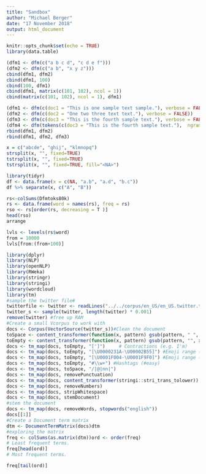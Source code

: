 ```yaml
---
title: "Sandbox"
author: "Michael Berger"
date: "17 November 2018"
output: html_document
---
```


```r
knitr::opts_chunk$set(echo = TRUE)
library(data.table)
```


```r
(dfm1 <- dfm(c("a b c d", "c d e f")))
(dfm2 <- dfm(c("a b", "x y z")))
cbind(dfm1, dfm2)
cbind(dfm1, 100)
cbind(100, dfm1)
cbind(dfm1, matrix(c(101, 102), ncol = 1))
cbind(matrix(c(101, 102), ncol = 1), dfm1)
```


```r
(dfm1 <- dfm(c(doc1 = "This is one sample text sample."), verbose = FALSE))
(dfm2 <- dfm(c(doc2 = "One two three text text."), verbose = FALSE))
(dfm3 <- dfm(c(doc3 = "This is the fourth sample text."), verbose = FALSE))
(dfm4 <- dfm(tokens(c(doc3 = "This is the fourth sample text."),  ngrams = 1:2 ), verbose = FALSE))
rbind(dfm1, dfm2)
rbind(dfm1, dfm2, dfm3)
```

```r
x = c("abcde", "ghij", "klmnopq")
strsplit(x, "", fixed=TRUE)
tstrsplit(x, "", fixed=TRUE)
tstrsplit(x, "", fixed=TRUE, fill="<NA>")
```


```r
library(tidyr)
df <- data.frame(x = c(NA, "a.b", "a.d", "b.c"))
df %>% separate(x, c("A", "B"))
```

```r
rs<-colSums(Dfmtoks80k)
rs <- data.frame(word = names(rs), freq = rs)
rso <- rs[order(rs, decreasing = T )]
head(rso)
arrange
```


```r
lvls <- levels(rs$word)
from = 10000
lvls[from:(from+100)]
```



```r
library(dplyr)         
library(NLP)
library(openNLP)
library(RWeka)
library(stringr)
library(stringi)
library(wordcloud)
library(tm)
#sample the twitter file#
twitterfile <- twitter <- readLines("../../corpus/en_US/en_US.twitter.txt", encoding="UTF-8", skipNul=T) 
twitter_s <- sample(twitter, length(twitter) * 0.001)
remove(twitter) #free up RAM
#Create a small Vcorpus to work with                 
docs <- Corpus(VectorSource(twitter_s))#Clean the document
toSpace <- content_transformer(function(x, pattern) gsub(pattern, " ", x))
toEmpty <- content_transformer(function(x, pattern) gsub(pattern, "", x))
docs <- tm_map(docs, toEmpty, "[']")     # Contractions (e.g. I'm)
docs <- tm_map(docs, toEmpty, "[\U0000231A-\U00002B55]") #Emoji range (e.g. ?)
docs <- tm_map(docs, toEmpty, "[\U0001F004-\U0001F9F0]") #Emoji range (e.g. ??)
docs <- tm_map(docs, toEmpty, "#\\w+") #Hashtags (#easy)
docs <- tm_map(docs, toSpace, "/|@|nn|") 
docs <- tm_map(docs, removePunctuation)
docs <- tm_map(docs, content_transformer(stringi::stri_trans_tolower))
docs <- tm_map(docs, removeNumbers)
docs <- tm_map(docs, stripWhitespace)
docs <- tm_map(docs, stemDocument)  
#stem the document
docs <- tm_map(docs, removeWords, stopwords("english"))
docs[[1]]
#Create a Document term matrix 
dtm <- DocumentTermMatrix(docs)dtm
#exploring the matrix
freq <- colSums(as.matrix(dtm))ord <- order(freq)
# Least frequent terms.
freq[head(ord)]
# Most frequent terms.

freq[tail(ord)]
```

















